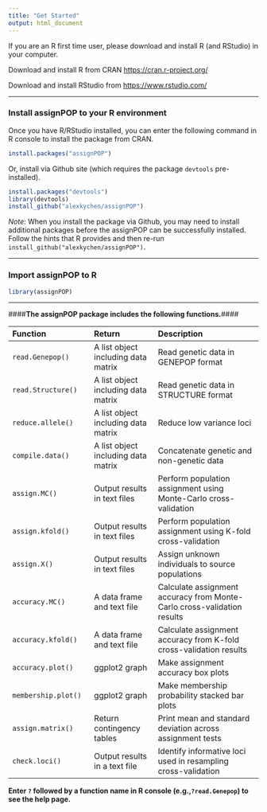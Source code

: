 ```yaml
---
title: "Get Started"
output: html_document
---
```


If you are an R first time user, please download and install R (and RStudio) in your computer.

Download and install R from CRAN [https://cran.r-project.org/](https://cran.r-project.org/) 

Download and install RStudio from [https://www.rstudio.com/](https://www.rstudio.com/)

***
### Install assignPOP to your R environment

Once you have R/RStudio installed, you can enter the following command in R console to install the package from CRAN.

```r
install.packages("assignPOP")
```

Or, install via Github site (which requires the package `devtools` pre-installed).

```r
install.packages("devtools")
library(devtools)
install_github("alexkychen/assignPOP")

```

*Note*: When you install the package via Github, you may need to install additional packages before the assignPOP can be successfully installed. Follow the hints that R provides and then re-run `install_github("alexkychen/assignPOP")`.


***
### Import assignPOP to R

```r
library(assignPOP)

```

***

####**The assignPOP package includes the following functions.**####

| Function | Return | Description |
|:---------|:-------|:------------|
| `read.Genepop()` | A list object including data matrix | Read genetic data in GENEPOP format |
| `read.Structure()` | A list object including data matrix | Read genetic data in STRUCTURE format |
| `reduce.allele()` | A list object including data matrix | Reduce low variance loci |
| `compile.data()` | A list object including data matrix | Concatenate genetic and non-genetic data |
| `assign.MC()` | Output results in text files | Perform population assignment using Monte-Carlo cross-validation |
| `assign.kfold()` | Output results in text files | Perform population assignment using K-fold cross-validation |
| `assign.X()` | Output results in text files | Assign unknown individuals to source populations |
| `accuracy.MC()` | A data frame and text file | Calculate assignment accuracy from Monte-Carlo cross-validation results |
| `accuracy.kfold()` | A data frame and text file | Calculate assignment accuracy from K-fold cross-validation results |
| `accuracy.plot()` | ggplot2 graph | Make assignment accuracy box plots |
| `membership.plot()` | ggplot2 graph | Make membership probability stacked bar plots |
| `assign.matrix()` | Return contingency tables | Print mean and standard deviation across assignment tests |
| `check.loci()` | Output results in a text file | Identify informative loci used in resampling cross-validation |

**Enter `?` followed by a function name in R console (e.g.,`?read.Genepop`) to see the help page.**

